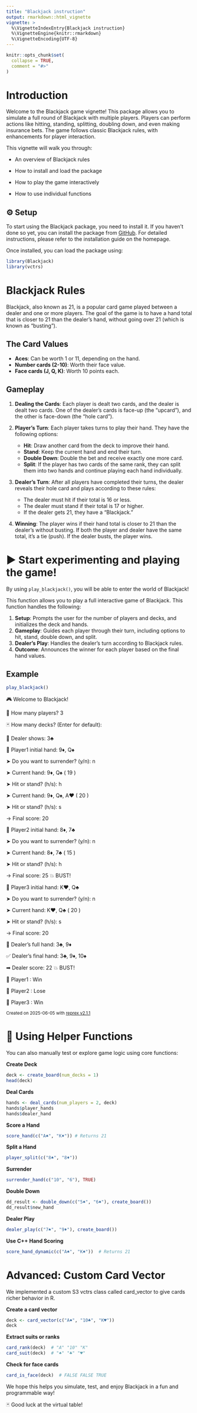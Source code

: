 ```yaml
---
title: "Blackjack instruction"
output: rmarkdown::html_vignette
vignette: >
  %\VignetteIndexEntry{Blackjack instruction}
  %\VignetteEngine{knitr::rmarkdown}
  %\VignetteEncoding{UTF-8}
---
```


```r
knitr::opts_chunk$set(
  collapse = TRUE,
  comment = "#>"
)
```

# Introduction

Welcome to the Blackjack game vignette! This package allows you to simulate a full round of Blackjack with multiple players. Players can perform actions like hitting, standing, splitting, doubling down, and even making insurance bets. The game follows classic Blackjack rules, with enhancements for player interaction.

This vignette will walk you through:

- An overview of Blackjack rules

- How to install and load the package

- How to play the game interactively

- How to use individual functions


## ⚙️ Setup

To start using the Blackjack package, you need to install it. If you haven't done so yet, you can install the package from [GitHub](https://github.com/MonashARP/game-package-wallabies.git). For detailed instructions, please refer to the installation guide on the homepage.

Once installed, you can load the package using:
```r
library(Blackjack)
library(vctrs)
```

#  Blackjack Rules

Blackjack, also known as 21, is a popular card game played between a dealer and one or more players. The goal of the game is to have a hand total that is closer to 21 than the dealer’s hand, without going over 21 (which is known as "busting").

## The Card Values

- **Aces**: Can be worth 1 or 11, depending on the hand.
- **Number cards (2-10)**: Worth their face value.
- **Face cards (J, Q, K)**: Worth 10 points each.

## Gameplay

1. **Dealing the Cards**: Each player is dealt two cards, and the dealer is dealt two cards. One of the dealer’s cards is face-up (the "upcard"), and the other is face-down (the "hole card").
   
2. **Player’s Turn**: Each player takes turns to play their hand. They have the following options:
   - **Hit**: Draw another card from the deck to improve their hand.
   - **Stand**: Keep the current hand and end their turn.
   - **Double Down**: Double the bet and receive exactly one more card.
   - **Split**: If the player has two cards of the same rank, they can split them into two hands and continue playing each hand individually.

3. **Dealer’s Turn**: After all players have completed their turns, the dealer reveals their hole card and plays according to these rules:
   - The dealer must hit if their total is 16 or less.
   - The dealer must stand if their total is 17 or higher.
   - If the dealer gets 21, they have a "Blackjack."

4. **Winning**: The player wins if their hand total is closer to 21 than the dealer’s without busting. If both the player and dealer have the same total, it’s a tie (push). If the dealer busts, the player wins.


# ▶️ Start experimenting and playing the game!
By using `play_blackjack()`, you will be able to enter the world of Blackjack!

This function allows you to play a full interactive game of Blackjack. This function handles the following:

1. **Setup**: Prompts the user for the number of players and decks, and initializes the deck and hands.
2. **Gameplay**: Guides each player through their turn, including options to hit, stand, double down, and split.
3. **Dealer’s Play**: Handles the dealer's turn according to Blackjack rules.
4. **Outcome**: Announces the winner for each player based on the final hand values.

## Example
```r
play_blackjack()
```

🎮 Welcome to Blackjack!

🎲 How many players? 3

🃏 How many decks? (Enter for default): 

🤵 Dealer shows:  3♣ 

👤 Player1 initial hand: 9♦, Q♠ 

  ➤ Do you want to surrender? (y/n): n
  
  ➤ Current hand: 9♦, Q♠ ( 19 )
  
  ➤ Hit or stand? (h/s): h
  
  ➤ Current hand: 9♦, Q♠, A♥ ( 20 )
  
  ➤ Hit or stand? (h/s): s
  
  → Final score: 20  

👤 Player2 initial hand: 8♦, 7♣ 

  ➤ Do you want to surrender? (y/n): n
  
  ➤ Current hand: 8♦, 7♣ ( 15 )
  
  ➤ Hit or stand? (h/s): h
  
  → Final score: 25  💥 BUST! 

👤 Player3 initial hand: K♥, Q♣ 

  ➤ Do you want to surrender? (y/n): n
  
  ➤ Current hand: K♥, Q♣ ( 20 )
  
  ➤ Hit or stand? (h/s): s
  
  → Final score: 20  

🤵 Dealer's full hand: 3♣, 9♦ 

✅ Dealer's final hand: 3♣, 9♦, 10♠ 

➡ Dealer score: 22  💥 BUST! 

👤 Player1 : Win 

👤 Player2 : Lose 

👤 Player3 : Win 

<sup>Created on 2025-06-05 with [reprex v2.1.1](https://reprex.tidyverse.org)</sup>

# 🧩 Using Helper Functions
You can also manually test or explore game logic using core functions:

**Create Deck**
```r
deck <- create_board(num_decks = 1)
head(deck)
```

**Deal Cards**
```r
hands <- deal_cards(num_players = 2, deck)
hands$player_hands
hands$dealer_hand
```

**Score a Hand**
```r
score_hand(c("A♠", "K♦")) # Returns 21
```

**Split a Hand**
```r
player_split(c("8♠", "8♦"))
```

**Surrender**
```r
surrender_hand(c("10", "6"), TRUE)
```

**Double Down**
```r
dd_result <- double_down(c("5♠", "6♠"), create_board())
dd_result$new_hand
```

**Dealer Play**
```r
dealer_play(c("7♠", "9♦"), create_board())
```

**Use C++ Hand Scoring**
```r
score_hand_dynamic(c("A♠", "K♠"))  # Returns 21

```


# Advanced: Custom Card Vector
We implemented a custom S3 vctrs class called card_vector to give cards richer behavior in R.

**Create a card vector**
```r
deck <- card_vector(c("A♠", "10♣", "K♥"))
deck
```

**Extract suits or ranks**
```r
card_rank(deck)  # "A" "10" "K"
card_suit(deck)  # "♠" "♣" "♥"
```

**Check for face cards**
```r
card_is_face(deck)  # FALSE FALSE TRUE
```


We hope this helps you simulate, test, and enjoy Blackjack in a fun and programmable way!

🃏 Good luck at the virtual table!
